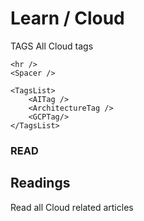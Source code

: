 
# Learn / Cloud

<LatestCloudReadingHero />

<Spacer />

<article className="bg-neutral-500 bg-opacity-10 mb-20 p-2 pb-5 rounded-3xl">
    <HeaderText size="h3" color="gray">TAGS</HeaderText>
    <HeaderText size="h2">All Cloud tags</HeaderText>
    <Text color="gray" textLines={[
        "Tag purpose is to show what is the topic of given",
        "article. Click one to see all related articles."
    ]} />
    <Spacer />

    <hr />
    <Spacer />

    <TagsList>
        <AITag />
        <ArchitectureTag />
        <GCPTag/>
    </TagsList>
</article>

<h3 className="text-lg mb-2 text-gray-500 font-bold">READ</h3>
<h2 className="text-4xl mb-3 font-bold">Readings</h2>
<p className="mb-10 text-gray-500">Read all Cloud related articles</p>

<PostsList posts={CloudPosts} />
